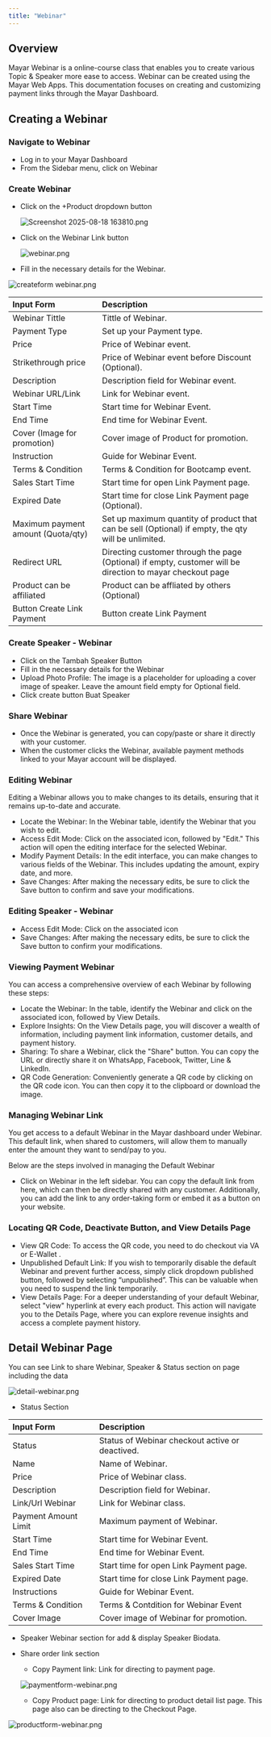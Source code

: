 ```yaml
---
title: "Webinar"
---
```


## Overview

Mayar Webinar is a online-course class that enables you to create various Topic & Speaker more ease to access. Webinar can be created using the Mayar Web Apps. This documentation focuses on creating and customizing payment links through the Mayar Dashboard.

## Creating a Webinar

### Navigate to Webinar

- Log in to your Mayar Dashboard
- From the Sidebar menu, click on Webinar

### Create Webinar

- Click on the \+Product dropdown button

  ![Screenshot 2025-08-18 163810.png](/images/Screenshot2025-08-18163810.png)
- Click on the Webinar Link button

  ![webinar.png](/images/webinar.png)
- Fill in the necessary details for the Webinar.

![createform webinar.png](/images/createformwebinar.png)

| **Input Form**                     | **Description**                                                                                            |
| :--------------------------------- | :--------------------------------------------------------------------------------------------------------- |
| Webinar Tittle                     | Tittle of Webinar.                                                                                         |
| Payment Type                       | Set up your Payment type.                                                                                  |
| Price                              | Price of Webinar event.                                                                                    |
| Strikethrough price                | Price of Webinar event before Discount (Optional).                                                         |
| Description                        | Description field for Webinar event.                                                                       |
| Webinar URL/Link                   | Link for Webinar event.                                                                                    |
| Start Time                         | Start time for Webinar Event.                                                                              |
| End Time                           | End time for Webinar Event.                                                                                |
| Cover (Image for promotion)        | Cover image of Product for promotion.                                                                      |
| Instruction                        | Guide for Webinar Event.                                                                                   |
| Terms & Condition                  | Terms & Condition for Bootcamp event.                                                                      |
| Sales Start Time                   | Start time for open Link Payment page.                                                                     |
| Expired Date                       | Start time for close Link Payment page (Optional).                                                         |
| Maximum payment amount (Quota/qty) | Set up maximum quantity of product that can be sell (Optional) if empty, the qty will be unlimited.        |
| Redirect URL                       | Directing customer through the page (Optional) if empty, customer will be direction to mayar checkout page |
| Product can be affiliated          | Product can be affliated by others (Optional)                                                              |
| Button Create Link Payment         | Button create Link Payment                                                                                 |

### Create Speaker - Webinar

- Click on the Tambah Speaker Button
- Fill in the necessary details for the Webinar
- Upload Photo Profile: The image is a placeholder for uploading a cover image of speaker. Leave the amount field empty for Optional field.
- Click create button Buat Speaker

### Share Webinar

- Once the Webinar is generated, you can copy/paste or share it directly with your customer.
- When the customer clicks the Webinar, available payment methods linked to your Mayar account will be displayed.

### Editing Webinar

Editing a Webinar allows you to make changes to its details, ensuring that it remains up-to-date and accurate.

- Locate the Webinar: In the Webinar table, identify the Webinar that you wish to edit.
- Access Edit Mode: Click on the associated icon, followed by "Edit." This action will open the editing interface for the selected Webinar.
- Modify Payment Details: In the edit interface, you can make changes to various fields of the Webinar. This includes updating the amount, expiry date, and more.
- Save Changes: After making the necessary edits, be sure to click the Save button to confirm and save your modifications.

### Editing Speaker - Webinar

- Access Edit Mode: Click on the associated icon
- Save Changes: After making the necessary edits, be sure to click the Save button to confirm your modifications.

### Viewing Payment Webinar

You can access a comprehensive overview of each Webinar by following these steps:

- Locate the Webinar: In the table, identify the Webinar and click on the associated icon, followed by View Details.
- Explore Insights: On the View Details page, you will discover a wealth of information, including payment link information, customer details, and payment history.
- Sharing: To share a Webinar, click the "Share" button. You can copy the URL or directly share it on WhatsApp, Facebook, Twitter, Line & LinkedIn.
- QR Code Generation: Conveniently generate a QR code by clicking on the QR code icon. You can then copy it to the clipboard or download the image.

### Managing Webinar Link

You get access to a default Webinar in the Mayar dashboard under Webinar. This default link, when shared to customers, will allow them to manually enter the amount they want to send/pay to you.

Below are the steps involved in managing the Default Webinar

- Click on Webinar in the left sidebar. You can copy the default link from here, which can then be directly shared with any customer. Additionally, you can add the link to any order-taking form or embed it as a button on your website.

### Locating QR Code, Deactivate Button, and View Details Page

- View QR Code: To access the QR code, you need to do checkout via VA or E-Wallet .
- Unpublished Default Link: If you wish to temporarily disable the default Webinar and prevent further access, simply click dropdown published button, followed by selecting “unpublished”. This can be valuable when you need to suspend the link temporarily.
- View Details Page: For a deeper understanding of your default Webinar, select "view" hyperlink at every each product. This action will navigate you to the Details Page, where you can explore revenue insights and access a complete payment history.

## Detail Webinar Page

You can see Link to share Webinar, Speaker & Status section on page including the data

![detail-webinar.png](/images/detail-webinar.png)

- Status Section

| **Input Form**       | **Description**                                 |
| :------------------- | :---------------------------------------------- |
| Status               | Status of Webinar checkout active or deactived. |
| Name                 | Name of Webinar.                                |
| Price                | Price of Webinar class.                         |
| Description          | Description field for Webinar.                  |
| Link/Url Webinar     | Link for Webinar class.                         |
| Payment Amount Limit | Maximum payment of Webinar.                     |
| Start Time           | Start time for Webinar Event.                   |
| End Time             | End time for Webinar Event.                     |
| Sales Start Time     | Start time for open Link Payment page.          |
| Expired Date         | Start time for close Link Payment page.         |
| Instructions         | Guide for Webinar Event.                        |
| Terms & Condition    | Terms & Contdition for Webinar Event            |
| Cover Image          | Cover image of Webinar for promotion.           |

- Speaker Webinar section for add & display Speaker Biodata.
- Share order link section
  - Copy Payment link: Link for directing to payment page.

  ![paymentform-webinar.png](/images/paymentform-webinar.png)
  - Copy Product page: Link for directing to product detail list page. This page also can be directing to the Checkout Page.

![productform-webinar.png](/images/productform-webinar.png)